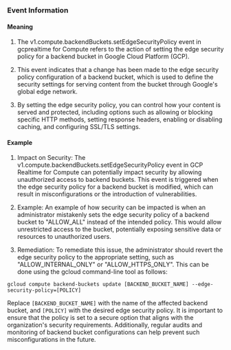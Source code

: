 
### Event Information

#### Meaning

1. The v1.compute.backendBuckets.setEdgeSecurityPolicy event in gcprealtime for Compute refers to the action of setting the edge security policy for a backend bucket in Google Cloud Platform (GCP).

2. This event indicates that a change has been made to the edge security policy configuration of a backend bucket, which is used to define the security settings for serving content from the bucket through Google's global edge network.

3. By setting the edge security policy, you can control how your content is served and protected, including options such as allowing or blocking specific HTTP methods, setting response headers, enabling or disabling caching, and configuring SSL/TLS settings.

#### Example

1. Impact on Security: The v1.compute.backendBuckets.setEdgeSecurityPolicy event in GCP Realtime for Compute can potentially impact security by allowing unauthorized access to backend buckets. This event is triggered when the edge security policy for a backend bucket is modified, which can result in misconfigurations or the introduction of vulnerabilities.

2. Example: An example of how security can be impacted is when an administrator mistakenly sets the edge security policy of a backend bucket to "ALLOW_ALL" instead of the intended policy. This would allow unrestricted access to the bucket, potentially exposing sensitive data or resources to unauthorized users.

3. Remediation: To remediate this issue, the administrator should revert the edge security policy to the appropriate setting, such as "ALLOW_INTERNAL_ONLY" or "ALLOW_HTTPS_ONLY". This can be done using the gcloud command-line tool as follows:

```
gcloud compute backend-buckets update [BACKEND_BUCKET_NAME] --edge-security-policy=[POLICY]
```

Replace `[BACKEND_BUCKET_NAME]` with the name of the affected backend bucket, and `[POLICY]` with the desired edge security policy. It is important to ensure that the policy is set to a secure option that aligns with the organization's security requirements. Additionally, regular audits and monitoring of backend bucket configurations can help prevent such misconfigurations in the future.

